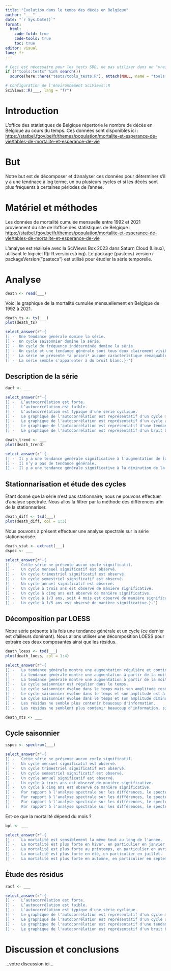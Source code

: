 ```yaml
---
title: "Évolution dans le temps des décès en Belgique"
author: "___"
date: "`r Sys.Date()`"
format:
  html:
    code-fold: true
    code-tools: true
    toc: true
editor: visual
lang: fr
---
```


```r
# Ceci est nécessaire pour les tests SDD, ne pas utiliser dans un "vrai" projet
if (!"tools:tests" %in% search())
  source(here::here("tests/tools_tests.R"), attach(NULL, name = "tools:tests"))

# Configuration de l'environnement SciViews::R
SciViews::R(___, lang = "fr")
```

# Introduction

L'office des statistiques de Belgique répertorie le nombre de décès en Belgique au cours du temps. Ces données sont disponibles ici : <https://statbel.fgov.be/fr/themes/population/mortalite-et-esperance-de-vie/tables-de-mortalite-et-esperance-de-vie>

# But

Notre but est de décomposer et d'analyser ces données pour déterminer s'il y a une tendnace à log terme, un ou plusieurs cycles et si les décès sont plus fréquents à certaines périodes de l'année.

# Matériel et méthodes

Les données de mortalité cumulée mensuelle entre 1992 et 2021 proviennent du site de l'office des statistiques de Belgique : <https://statbel.fgov.be/fr/themes/population/mortalite-et-esperance-de-vie/tables-de-mortalite-et-esperance-de-vie>

L'analyse est réalisée avec la SciViews Box 2023 dans Saturn Cloud (Linux), utilisant le logiciel R(r R.version.string). Le package {pastecs} version r packageVersion("pastecs") est utilisé pour étudier la série temporelle.

# Analyse

<!--% Importez le jeu de données à partir du fichier `death_month.rds` qui se trouve dans le dossier `data`. -->

```r
death <- read(___)
```

Voici le graphique de la mortalité cumulée mensuellement en Belgique de 1992 à 2021.

<!--%  Convertissez le jeu de données en série temporelle univariée dans `death_ts` et réalisez-en un graphique. -->

```r
death_ts <- ts(___)
plot(death_ts)
```

<!--% Interprétez ce graphique. -->

```r
select_answer(r"-{
[] -  Une tendance générale domine la série.
[] -  Un cycle saisonnier domine la série.
[] -  Un cycle de fréquence indéterminée domine la série.
[] -  Un cycle et une tendance générale sont tous deux clairement visibles dans la série.
[] -  La série ne présente *a priori* aucune caractéristique remaquable sur le graphique.
[] -  La série semble s'apparenter à du bruit blanc.}-")
```

## Description de la série

<!--% Étudiez l'autocorrélation de cette série. -->

```r
dacf <- ___
```

<!--% Interprétez ce graphique.-->

```r
select_answer(r"-{
[] -   L’autocorrélation est forte.
[] -   L’autocorrélation est faible.
[] -   L'autocorrélation est typique d'une série cyclique.
[] -   Le graphique de l'autocorrélation est représentatif d'un cycle mensuel dominant.
[] -   Le graphique de l'autocorrélation est représentatif d'un cycle annuel dominant.
[] -   Le graphique de l'autocorrélation est représentatif d'une tendance à long terme dominante.
[] -   Le graphique de l'autocorrélation est représentatif d'un bruit blanc.}-")
```

<!--% Déterminez si une tendance à long terme est significative dans cette série grâce à un test de bootstrap 999 fois et effectuez-en le graphique. -->

```r
death_trend <- ___
plot(death_trend)
```

<!--% Interprétez ce graphique.-->

```r
select_answer(r"-{
[] -  Il y a une tendance générale significative à l’augmentation de la série.
[] -  Il n’y a pas de tendance générale.
[] -  Il y a une tendance générale significative à la diminution de la série.}-")
```

## Stationnarisation et étude des cycles

Étant donné que la série n'est pas stationnaire, nous ne pouvons effectuer d'analyse spectrale. Nous allos la filtrer par la méthode des différences afin de la stationnariser.

<!--% Stationnarisez la série grâce à la méthode des différences et effectuez-en le graphique. Untilisez un décalage (lag) adéquat pour vous assurer de conserver un maximum du cycle saisonnier dans la série filtrée. -->

```r
death_diff <- tsd(___)
plot(death_diff, col = 1:3)
```

Nous pouvons à présent effectuer une analyse spectrale sur la série stationnarisée.

<!--% Extrayez la composante filtrée avec `extract()` dans `death_stat`. Ensuite effectuez une analyse spectrale de la composante "filtered" avec un lissage relativement failbe de 3 et 5. -->

```r
death_stat <- extract(___)
dspec <- ___
```

<!--% Interprétez cette analyse spectrale. -->

```r
select_answer(r"-{
[] -   Cette série ne présente aucun cycle significatif.
[] -   Un cycle mensuel significatif est observé.
[] -   Un cycle trimestriel significatif est observé.
[] -   Un cycle semestriel significatif est observé.
[] -   Un cycle annuel significatif est observé.
[] -   Un cycle à trois ans est observé de manière significative.
[] -   Un cycle à cinq ans est observé de manière significative.
[] -   Un cycle à 1/3 ans, soit 4 mois est observé de manière significative.
[] -   Un cycle à 1/5 ans est observé de manière significative.}-")
```

## Décomposition par LOESS

Notre série présente à la fois une tendance générale et un cycle (ce dernier est d'ailleurs dominant). Nous allons utiliser une décomposition LOESS pour extraire ces deux composantes ainsi que les résidus.

<!--% Décomposez votre série grâce à la méthode LOESS afin d'extraire en une seule fois le cycle saisonnier et la tendance générale. Utilisez la fonction `tsd()`. Choisissez judicieusement vos arguments pour un traitement ciblé. -->

```r
death_loess <- tsd(___)
plot(death_loess, col = 1:4)
```

<!--% Interprétez cette décomposition de la série. -->

```r
select_answer(r"-{
[] -   La tendance générale montre une augmentation régulière et continue.
[] -   La tendance générale montre une augmentation à partir de la moitié de la série.
[] -   La tendance générale montre une augmentation à partir de la moitié de la série et des valeurs particulièrement élevées durant les deux dernières années.
[] -   Le cycle saisonnier est régulier dans le temps.
[] -   Le cycle saisonnier évolue dans le temps mais son amplitude reste constante.
[] -   Le cycle saisonnier évolue dans le temps et son amplitude est à l'augmentation dans le temps.
[] -   Le cycle saisonnier évolue dans le temps et son amplitude diminue dans le temps.
[] -   Les résidus ne semble plus contenir beaucoup d'information.
[] -   Les résidus ne semblent plus contenir beaucoup d'information, si ce n'est pour les deux dernières années ou des pics importants sont observables.}-")
```

<!--% Utilisez la fonction `tseries()` pour convertir votre décomposition en un objet `mts` contenant l'ensemble des composantes et nommé `death_mts`. -->

```r
death_mts <- ___
```

## Cycle saisonnier

<!--% Sélectionnez la composante qui vous intéresse et étudiez les cycles présents dans cette série grâce à l'analyse spectrale en utilisant un lissage léger de 3 et 5. -->

```r
sspec <- spectrum(___)
```

<!--% Interprétez vos résultats de cette analyse spectrale et comparez-là à l'analyse spectrale après filtrage par les différences que vous aviez obtenue plus haut. -->

```r
select_answer(r"-{
[] -   Cette série ne présente aucun cycle significatif.
[] -   Un cycle mensuel significatif est observé.
[] -   Un cycle trimestriel significatif est observé.
[] -   Un cycle semestriel significatif est observé.
[] -   Un cycle annuel significatif est observé.
[] -   Un cycle à trois ans est observé de manière significative.
[] -   Un cycle à cinq ans est observé de manière significative.
[] -   Par rapport à l'analyse spectrale sur les différences, le spectre est très semblable.
[] -   Par rapport à l'analyse spectrale sur les différences, le spectre montre une sélection uniquement de d'un cycle annuel.
[] -   Par rapport à l'analyse spectrale sur les différences, le spectre montre une sélection d'un cycle annuel avec échos significatifs à 2, 3, 4 et 5 ans^-1^ (à cause du lissage par moyennes mobiles).
[] -   Par rapport à l'analyse spectrale sur les différences, le spectre montre une sélection d'un cycle annuel avec échos non significatifs à 2, 3, 4 et 5 ans^-1^ (à cause du lissage par moyennes mobiles).}-")
```

Est-ce que la mortalité dépend du mois ?

<!--% Réalisez le graphique qui va vous permettre de déterminer si la mortalité varie d'un mois à l'autre. -->

```r
bpl <- ___
```

<!--% Interprétez les résultats du graphique précédent.-->

```r
select_answer(r"-{
[] -   La mortalité est sensiblement la même tout au long de l'année.
[] -   La mortalité est plus forte en hiver, en particulier en janvier.
[] -   La mortalité est plus forte au printemps, en particulier en avril.
[] -   La mortalité est plus forte en été, en particulier en juillet.
[] -   La mortalité est plus forte en automne, en particulier en septembre.}-")
```

## Étude des résidus

<!--% Sélectionnez la composante qui vous intéresse et étudiez-là du point de vue de l'autocorrélation. -->

```r
racf <- ___
```

<!--% Interprétez cette analyse de l'autocorrélation des résidus.-->

```r
select_answer(r"-{
[] -   L’autocorrélation est forte.
[] -   L’autocorrélation est faible.
[] -   L'autocorrélation est typique d'une série cyclique.
[] -   Le graphique de l'autocorrélation est représentatif d'un cycle mensuel dominant.
[] -   Le graphique de l'autocorrélation est représentatif d'un cycle annuel dominant.
[] -   Le graphique de l'autocorrélation est représentatif d'une tendance à long terme dominante.
[] -   Le graphique de l'autocorrélation est représentatif d'un bruit blanc.}-")
```

# Discussion et conclusions

<!--% Rédigez une discussion et des conclusions en 2 à 4 phrases sur base de votre étude. Rappelez-vous de ce qui s'est passé en 2020 et 2021 et mettez vos observations en relations avec ces faits. Remplacez le texte ci-dessous par votre discussion. -->

...votre discussion ici...
